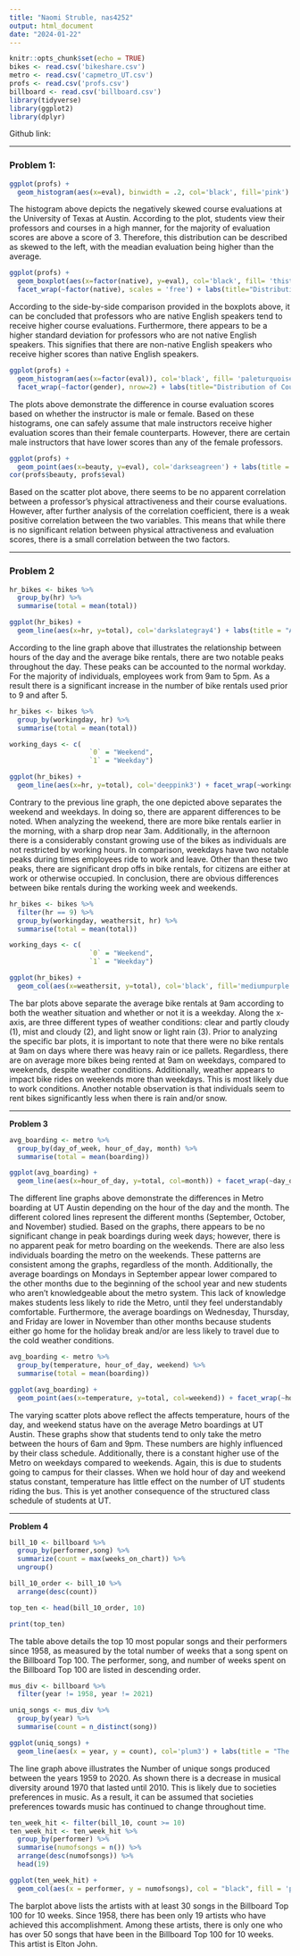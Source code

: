 ---
title: "Naomi Struble, nas4252"
output: html_document
date: "2024-01-22"
---

```{r setup, include=FALSE}
knitr::opts_chunk$set(echo = TRUE)
bikes <- read.csv('bikeshare.csv')
metro <- read.csv('capmetro_UT.csv')
profs <- read.csv('profs.csv')
billboard <- read.csv('billboard.csv')
library(tidyverse)
library(ggplot2)
library(dplyr)
```
Github link: 

---

### **Problem 1:**

```{r, echo=FALSE}
ggplot(profs) +
  geom_histogram(aes(x=eval), binwidth = .2, col='black', fill='pink') + labs(title = "Distribution of Course Evaluation Scores", x="Course Evaluation Scores", y="Frequency") + theme_classic()
```

The histogram above depicts the negatively skewed course evaluations at the University of Texas at Austin. According to the plot, students view their professors and courses in a high manner, for the majority of evaluation scores are above a score of 3. Therefore, this distribution can be described as skewed to the left, with the meadian evaluation being higher than the average.

```{r, echo=FALSE}
ggplot(profs) +
  geom_boxplot(aes(x=factor(native), y=eval), col='black', fill= 'thistle') +
  facet_wrap(~factor(native), scales = 'free') + labs(title="Distribution of Course Evaluation Scores by Whether or not the Professor \nis a Native English Speaker",x = "Native English Speaker", y="Evaluation Distribution" ) + theme_classic()
```

According to the side-by-side comparison provided in the boxplots above, it can be concluded that professors who are native English speakers tend to receive higher course evaluations. Furthermore, there appears to be a higher standard deviation for professors who are not native English speakers. This signifies that there are non-native English speakers who receive higher scores than native English speakers. 


```{r, echo=FALSE, warning=FALSE}
ggplot(profs) +
  geom_histogram(aes(x=factor(eval)), col='black', fill= 'paleturquoise3', stat="count") +
  facet_wrap(~factor(gender), nrow=2) + labs(title="Distribution of Course Evaluation Scores for Male and Female Instructors",x = "Course Evaluation Scores", y = "Count" ) + theme_classic()
```

The plots above demonstrate the difference in course evaluation scores based on whether the instructor is male or female. Based on these histograms, one can safely assume that male instructors receive higher evaluation scores than their female counterparts. However, there are certain male instructors that have lower scores than any of the female professors.


```{r, echo=FALSE, results=FALSE}
ggplot(profs) +
  geom_point(aes(x=beauty, y=eval), col='darkseagreen') + labs(title = "Correlation Between a Professor's Physical Attractiveness and Their \nCourse Evaluations", x="Professor's Physical Attractiveness", y= "Course Evaluation") + theme_classic()
cor(profs$beauty, profs$eval)
```

Based on the scatter plot above, there seems to be no apparent correlation between a professor's physical attractiveness and their course evaluations. However, after further analysis of the correlation coefficient, there is a weak positive correlation between the two variables. This means that while there is no significant relation between physical attractiveness and evaluation scores, there is a small correlation between the two factors. 

---

### **Problem 2**

```{r, echo=FALSE, warning=FALSE, message=FALSE}
hr_bikes <- bikes %>%
  group_by(hr) %>%
  summarise(total = mean(total))

ggplot(hr_bikes) +
  geom_line(aes(x=hr, y=total), col='darkslategray4') + labs(title = "Average Hourly Bike Rentals Across All Hours of the Day", x = "Hour of the Day", y = "Average Hourly Bike Rentals") + theme_classic()
```

According to the line graph above that illustrates the relationship between hours of the day and the average bike rentals, there are two notable peaks throughout the day. These peaks can be accounted to the normal workday. For the majority of individuals, employees work from 9am to 5pm. As a result there is a significant increase in the number of bike rentals used prior to 9 and after 5. 

```{r, echo=FALSE, warning=FALSE, message=FALSE}
hr_bikes <- bikes %>%
  group_by(workingday, hr) %>%
  summarise(total = mean(total))

working_days <- c(
                    `0` = "Weekend",
                    `1` = "Weekday")

ggplot(hr_bikes) +
  geom_line(aes(x=hr, y=total), col='deeppink3') + facet_wrap(~workingday, labeller = as_labeller(working_days)) + labs(title = "Average Hourly Bike Rentals Across All Hours of the Day According to Whether \nor Not It's a Working Day", x = "Hour of the Day", y = "Average Hourly Bike Rentals") + theme_classic()
```

Contrary to the previous line graph, the one depicted above separates the weekend and weekdays. In doing so, there are apparent differences to be noted. When analyzing the weekend, there are more bike rentals earlier in the morning, with a sharp drop near 3am. Additionally, in the afternoon there is a considerably constant growing use of the bikes as individuals are not restricted by working hours. In comparison, weekdays have two notable peaks during times employees ride to work and leave. Other than these two peaks, there are significant drop offs in bike rentals, for citizens are either at work or otherwise occupied. In conclusion, there are obvious differences between bike rentals during the working week and weekends. 

```{r, echo=FALSE, warning=FALSE, message=FALSE}
hr_bikes <- bikes %>%
  filter(hr == 9) %>%
  group_by(workingday, weathersit, hr) %>%
  summarise(total = mean(total))

working_days <- c(
                    `0` = "Weekend",
                    `1` = "Weekday")

ggplot(hr_bikes) +
  geom_col(aes(x=weathersit, y=total), col='black', fill='mediumpurple') + facet_wrap(~workingday, labeller = as_labeller(working_days)) + labs(title = "Average Hourly Bike Rentals at 9 AM According to Whether or Not It's a Working Day", x = "Weather Situation", y = "Average Hourly Bike Rentals") + theme_classic()
```

The bar plots above separate the average bike rentals at 9am according to both the weather situation and whether or not it is a weekday. Along the x-axis, are three different types of weather conditions: clear and partly cloudy (1), mist and cloudy (2), and light snow or light rain (3). Prior to analyzing the specific bar plots, it is important to note that there were no bike rentals at 9am on days where there was heavy rain or ice pallets. Regardless, there are on average more bikes being rented at 9am on weekdays, compared to weekends, despite weather conditions. Additionally, weather appears to impact bike rides on weekends more than weekdays. This is most likely due to work conditions. Another notable observation is that individuals seem to rent bikes significantly less when there is rain and/or snow. 

---

**Problem 3**

```{r, echo=FALSE, warning=FALSE, message=FALSE}
avg_boarding <- metro %>%
  group_by(day_of_week, hour_of_day, month) %>%
  summarise(total = mean(boarding))

ggplot(avg_boarding) +
  geom_line(aes(x=hour_of_day, y=total, col=month)) + facet_wrap(~day_of_week) + labs(title = "Average Boardings by Hour of the Day, Day of the Week, and Month", x = "Hour of the Day", y = "Average Metro Boarding") + theme_classic()
```

The different line graphs above demonstrate the differences in Metro boarding at UT Austin depending on the hour of the day and the month. The different colored lines represent the different months (September, October, and November) studied. Based on the graphs, there appears to be no significant change in peak boardings during week days; however, there is no apparent peak for metro boarding on the weekends. There are also less individuals boarding the metro on the weekends. These patterns are consistent among the graphs, regardless of the month. Additionally, the average boardings on Mondays in September appear lower compared to the other months due to the beginning of the school year and new students who aren't knowledgeable about the metro system. This lack of knowledge makes students less likely to ride the Metro, until they feel understandably comfortable. Furthermore, the average boardings on Wednesday, Thursday, and Friday are lower in November than other months because students either go home for the holiday break and/or are less likely to travel due to the cold weather conditions.

```{r, echo=FALSE, warning=FALSE, message=FALSE}
avg_boarding <- metro %>%
  group_by(temperature, hour_of_day, weekend) %>%
  summarise(total = mean(boarding))

ggplot(avg_boarding) +
  geom_point(aes(x=temperature, y=total, col=weekend)) + facet_wrap(~hour_of_day) + labs(title = "Average Boardings vs. Temperature According to Hour of the Day and Weekday", x = "Temperature", y = "Average Boardings") + theme_classic()
```

The varying scatter plots above reflect the affects temperature, hours of the day, and weekend status have on the average Metro boardings at UT Austin. These graphs show that students tend to only take the metro between the hours of 6am and 9pm. These numbers are highly influenced by their class schedule. Additionally, there is a constant higher use of the Metro on weekdays compared to weekends. Again, this is due to students going to campus for their classes. When we hold hour of day and weekend status constant, temperature has little effect on the number of UT students riding the bus. This is yet another consequence of the structured class schedule of students at UT. 

---

**Problem 4**

```{r, echo=FALSE, warning=FALSE, message=FALSE}
bill_10 <- billboard %>%
  group_by(performer,song) %>%
  summarize(count = max(weeks_on_chart)) %>%
  ungroup()

bill_10_order <- bill_10 %>%
  arrange(desc(count))

top_ten <- head(bill_10_order, 10)

print(top_ten)
```

The table above details the top 10 most popular songs and their performers since 1958, as measured by the total number of weeks that a song spent on the Billboard Top 100. The performer, song, and number of weeks spent on the Billboard Top 100 are listed in descending order. 

```{r, echo=FALSE, warning=FALSE, message=FALSE}
mus_div <- billboard %>%
  filter(year != 1958, year != 2021)

uniq_songs <- mus_div %>%
  group_by(year) %>%
  summarise(count = n_distinct(song))

ggplot(uniq_songs) +
  geom_line(aes(x = year, y = count), col='plum3') + labs(title = "The Number of Unique Billboard Songs Over the Years", x= "Year", y = "Number of Unique Songs") + theme_classic()
```

The line graph above illustrates the Number of unique songs produced between the years 1959 to 2020. As shown there is a decrease in musical diversity around 1970 that lasted until 2010. This is likely due to societies preferences in music. As a result, it can be assumed that societies preferences towards music has continued to change throughout time. 

```{r, echo=FALSE, warning=FALSE, message=FALSE}
ten_week_hit <- filter(bill_10, count >= 10)
ten_week_hit <- ten_week_hit %>%
  group_by(performer) %>%
  summarise(numofsongs = n()) %>%
  arrange(desc(numofsongs)) %>%
  head(19)

ggplot(ten_week_hit) +
  geom_col(aes(x = performer, y = numofsongs), col = "black", fill = 'palevioletred2') + labs(title = " Artists With at Least 30 Songs On Top 100 Billboard for 10 Weeks", x = "Artists", y = "Number of Songs") + coord_flip() + theme_classic()
```

The barplot above lists the artists with at least 30 songs in the Billboard Top 100 for 10 weeks. Since 1958, there has been only 19 artists who have achieved this accomplishment. Among these artists, there is only one who has over 50 songs that have been in the Billboard Top 100 for 10 weeks. This artist is Elton John. 